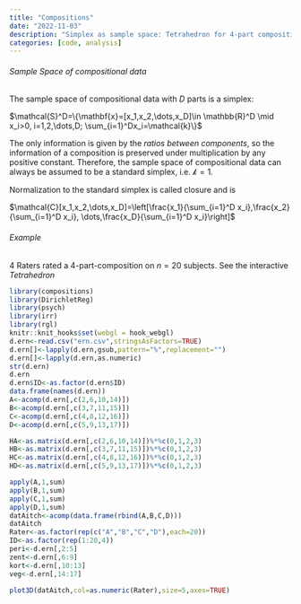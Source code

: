 ```yaml
---
title: "Compositions"
date: "2022-11-03"
description: "Simplex as sample space: Tetrahedron for 4-part compositions"
categories: [code, analysis]
---
```



###### Sample Space of compositional data ######

The sample space of compositional data with $D$ parts is a simplex: 

$\mathcal{S}^D=\{\mathbf{x}=[x_1,x_2,\dots,x_D]\in \mathbb{R}^D \mid
x_i>0, i=1,2,\dots,D; \sum_{i=1}^Dx_i=\mathcal{k}\}$

The only information is given by the *ratios between components*, so
the information of a composition is preserved under multiplication by
any positive constant. Therefore, the sample space of compositional
data can always be assumed to be a standard simplex, i.e. $\mathcal{k}
= 1$.

Normalization to the standard simplex is called closure and is

$\mathcal{C}[x_1,x_2,\dots,x_D]=\left[\frac{x_1}{\sum_{i=1}^D x_i},\frac{x_2}{\sum_{i=1}^D x_i}, \dots,\frac{x_D}{\sum_{i=1}^D x_i}\right]$


###### Example ######

4 Raters rated a 4-part-composition on $n=20$ subjects. See the interactive *Tetrahedron*

```r
library(compositions)
library(DirichletReg)
library(psych)
library(irr)
library(rgl)
knitr::knit_hooks$set(webgl = hook_webgl)
d.ern<-read.csv("ern.csv",stringsAsFactors=TRUE)
d.ern[]<-lapply(d.ern,gsub,pattern="%",replacement="")
d.ern[]<-lapply(d.ern,as.numeric)
str(d.ern)
d.ern
d.ern$ID<-as.factor(d.ern$ID)
data.frame(names(d.ern))
A<-acomp(d.ern[,c(2,6,10,14)])
B<-acomp(d.ern[,c(3,7,11,15)])
C<-acomp(d.ern[,c(4,8,12,16)])
D<-acomp(d.ern[,c(5,9,13,17)])

HA<-as.matrix(d.ern[,c(2,6,10,14)])%*%c(0,1,2,3)
HB<-as.matrix(d.ern[,c(3,7,11,15)])%*%c(0,1,2,3)
HC<-as.matrix(d.ern[,c(4,8,12,16)])%*%c(0,1,2,3)
HD<-as.matrix(d.ern[,c(5,9,13,17)])%*%c(0,1,2,3)

apply(A,1,sum) 
apply(B,1,sum)
apply(C,1,sum) 
apply(D,1,sum)
datAitch<-acomp(data.frame(rbind(A,B,C,D)))
datAitch
Rater<-as.factor(rep(c("A","B","C","D"),each=20))
ID<-as.factor(rep(1:20,4))
peri<-d.ern[,2:5]
zent<-d.ern[,6:9]
kort<-d.ern[,10:13]
veg<-d.ern[,14:17]
```



```r
plot3D(datAitch,col=as.numeric(Rater),size=5,axes=TRUE)
```
